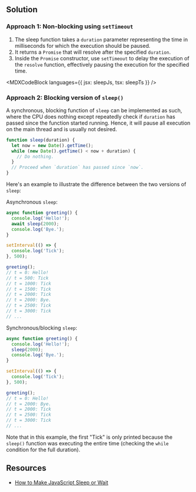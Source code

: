 

## Solution

### Approach 1: Non-blocking using `setTimeout`

1. The sleep function takes a `duration` parameter representing the time in milliseconds for which the execution should be paused.
1. It returns a `Promise` that will resolve after the specified `duration`.
1. Inside the `Promise` constructor, use `setTimeout` to delay the execution of the `resolve` function, effectively pausing the execution for the specified time.

<MDXCodeBlock languages={{ jsx: sleepJs, tsx: sleepTs }} />

### Approach 2: Blocking version of `sleep()`

A synchronous, blocking function of `sleep` can be implemented as such, where the CPU does nothing except repeatedly check if `duration` has passed since the function started running. Hence, it will pause all execution on the main thread and is usually not desired.

```js
function sleep(duration) {
  let now = new Date().getTime();
  while (new Date().getTime() < now + duration) {
    // Do nothing.
  }
  // Proceed when `duration` has passed since `now`.
}
```

Here's an example to illustrate the difference between the two versions of `sleep`:

Asynchronous `sleep`:

```js
async function greeting() {
  console.log('Hello!');
  await sleep(2000);
  console.log('Bye.');
}

setInterval(() => {
  console.log('Tick');
}, 500);

greeting();
// t = 0: Hello!
// t = 500: Tick
// t = 1000: Tick
// t = 1500: Tick
// t = 2000: Tick
// t = 2000: Bye.
// t = 2500: Tick
// t = 3000: Tick
// ...
```

Synchronous/blocking `sleep`:

```js
async function greeting() {
  console.log('Hello!');
  sleep(2000);
  console.log('Bye.');
}

setInterval(() => {
  console.log('Tick');
}, 500);

greeting();
// t = 0: Hello!
// t = 2000: Bye.
// t = 2000: Tick
// t = 2500: Tick
// t = 3000: Tick
// ...
```

Note that in this example, the first "Tick" is only printed because the `sleep()` function was executing the entire time (checking the `while` condition for the full duration).

## Resources

- [How to Make JavaScript Sleep or Wait](https://builtin.com/software-engineering-perspectives/javascript-sleep)
